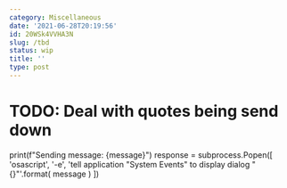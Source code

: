 ```yaml
---
category: Miscellaneous
date: '2021-06-28T20:19:56'
id: 20WSk4VVHA3N
slug: /tbd
status: wip
title: ''
type: post
---
```


# TODO: Deal with quotes being send down
print(f"Sending message: {message}")
response = subprocess.Popen([
    'osascript',
    '-e',
    'tell application "System Events" to display dialog "{}"'.format(
        message
    )
])